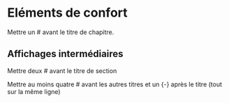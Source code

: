 # Eléments de confort 

Mettre un # avant le titre de chapitre.

## Affichages intermédiaires

Mettre deux # avant le titre de section


Mettre au moins quatre # avant les autres titres et un {-} après le titre (tout sur la même ligne)
